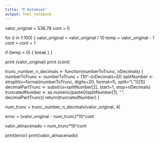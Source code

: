 ```yaml
---
title: "R Notebook"
output: html_notebook
---
```


valor_original = 536.78
cont = 0

for (i in 1:100)
{
  valor_original = valor_original / 10
  temp = valor_original - 1
  cont = cont + 1
  
  if (temp < 0)
  {
    break
  }
}

print (valor_original)
print (cont)

trunc_number_n_decimals <- function(numberToTrunc, nDecimals)
{
  numberToTrunc <- numberToTrunc + (10^-(nDecimals+5))
  splitNumber <- strsplit(x=format(numberToTrunc, digits=20, format=f), split="\\.")[[1]]
  decimalPartTrunc <- substr(x=splitNumber[2], start=1, stop=nDecimals)
  truncatedNumber <- as.numeric(paste0(splitNumber[1], ".", decimalPartTrunc))
  return(truncatedNumber)
}

num_trunc = trunc_number_n_decimals(valor_original, 4)

error = (valor_original - num_trunc)*10^cont

valor_almacenado = num_trunc*10^cont

print(error)
print(valor_almacenado)


